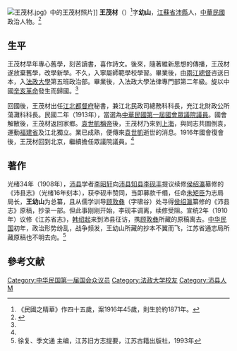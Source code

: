 [[File:王茂材.jpg|thumb]]》中的王茂材照片]]
'''王茂材'''（{{bd|1871年？||？|}}）<ref>《民國之精華》作四十五歲，案1916年45歲，則生於約1871年。</ref>字'''幼山'''，[[江蘇省|江蘇省]][[沛縣|沛縣]]人，[[中華民國|中華民國]]政治人物。<ref name=mgzjh>{{cite book|author=佐藤三郎|title=民國之精華·中華民國議員列傳|year=1916年|publisher=北京寫真通信社|pages=第14頁}}</ref>

==生平==
王茂材早年專心舊學，刻苦讀書，喜作詩文。後來，隨著維新思想的傳播，王茂材遂放棄舊學，改學新學。不久，入寧屬師範學校學習。畢業後，由[[兩江總督|兩江總督]]咨送日本，入[[法政大學|法政大學]]第五班政治部。畢業後，入法政大學法律專門部第二年級。旋以中國[[辛亥革命|辛亥革命]]發生而歸國。<ref name=mgzjh/>

回國後，王茂材出任[[江北都督府|江北都督府]]秘書，兼江北民政司總務科科長，充江北財政公所蕩灘科科長。民國二年（1913年），當選為[[中華民國第一屆國會第一期常會議員|中華民國第一屆國會眾議院議員]]。國會解散後，王茂材返回家鄉。[[袁世凱稱帝|袁世凱稱帝]]後，王茂材乃來到[[上海|上海]]，與同志共圖倒袁，運動[[福建省|福建省]]及江北獨立。業已成熟，便傳來[[袁世凱|袁世凱]]逝世的消息。1916年國會復會後，王茂材回到北京，繼續擔任眾議院議員。<ref name=mgzjh/>

==著作==
光绪34年（1908年），[[沛县|沛县]]学者[[李昭轩|李昭轩]]向[[沛县|沛县]][[知县|知县]][[李砚丰|李砚丰]]提议续修[[侯绍瀛|侯绍瀛]]纂修的《沛县志》（光绪16年刻本），获李砚丰赞同，当即募款千缗，任命[[朱矩臣|朱矩臣]]为志局局长，'''王幼山'''为总纂，且从儒学训导[[顾敦彝|顾敦彝]]（字啸谷）处寻得[[侯绍瀛|侯绍瀛]]纂修的《沛县志》原稿，抄录一部。但此事刚刚开始，李砚丰调离，续修受阻。宣统2年（1910年）议修《江苏省志》，[[韩绍起|韩绍起]]来到沛县征访，携[[顾敦彝|顾敦彝]]所藏的原稿离去。[[中华民国|中华民国]]初年，政治形势纷乱，战争频发，王幼山所藏的抄本不翼而飞，江苏省通志局所藏原稿也不明去向。<ref>徐复、季文通 主编，江苏旧方志提要，江苏古籍出版社，1993年</ref>

==參考文献==
{{reflist}}

{{DEFAULTSORT:Wang王}}
[[Category:中华民国第一届国会众议员|Category:中华民国第一届国会众议员]]
[[Category:法政大学校友|Category:法政大学校友]]
[[Category:沛县人|Category:沛县人]]
[[Category:王姓|M]]